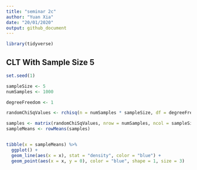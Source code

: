 ```yaml
---
title: "seminar 2c"
author: "Yuan Xia"
date: "20/01/2020"
output: github_document
---
```


```r
library(tidyverse)
```

## CLT With Sample Size 5
  
```r
set.seed(1)

sampleSize <- 5
numSamples <- 1000

degreeFreedom <- 1

randomChiSqValues <- rchisq(n = numSamples * sampleSize, df = degreeFreedom)

samples <- matrix(randomChiSqValues, nrow = numSamples, ncol = sampleSize)
sampleMeans <- rowMeans(samples)


tibble(x = sampleMeans) %>% 
  ggplot() + 
  geom_line(aes(x = x), stat = "density", color = "blue") +
  geom_point(aes(x = x, y = 0), color = "blue", shape = 1, size = 3)
```

